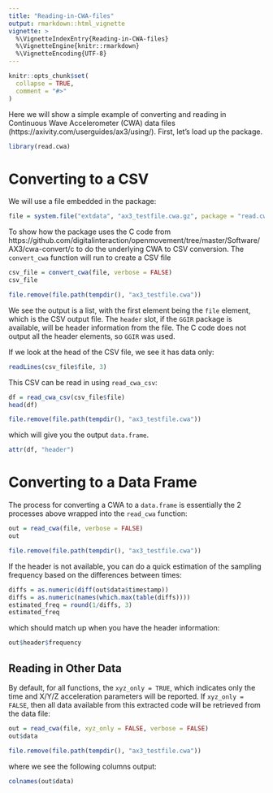 ```yaml
---
title: "Reading-in-CWA-files"
output: rmarkdown::html_vignette
vignette: >
  %\VignetteIndexEntry{Reading-in-CWA-files}
  %\VignetteEngine{knitr::rmarkdown}
  %\VignetteEncoding{UTF-8}
---
```


```r
knitr::opts_chunk$set(
  collapse = TRUE,
  comment = "#>"
)
```

Here we will show a simple example of converting and reading in Continuous Wave Accelerometer (CWA) data files (https://axivity.com/userguides/ax3/using/).  First, let's load up the package.
```r
library(read.cwa)
```

# Converting to a CSV
We will use a file embedded in the package:
```r
file = system.file("extdata", "ax3_testfile.cwa.gz", package = "read.cwa")
```

To show how the package uses the C code from https://github.com/digitalinteraction/openmovement/tree/master/Software/AX3/cwa-convert/c to do the underlying CWA to CSV conversion.  The `convert_cwa` function will run to create a CSV file
```r
csv_file = convert_cwa(file, verbose = FALSE)
csv_file
```

```r
file.remove(file.path(tempdir(), "ax3_testfile.cwa"))
```

We see the output is a list, with the first element being the `file` element, which is the CSV output file.  The `header` slot, if the `GGIR` package is available, will be header information from the file.  The C code does not output all the header elements, so `GGIR` was used.

If we look at the head of the CSV file, we see it has data only:
```r
readLines(csv_file$file, 3)
```

This CSV can be read in using `read_cwa_csv`:

```r
df = read_cwa_csv(csv_file$file)
head(df)
```

```r
file.remove(file.path(tempdir(), "ax3_testfile.cwa"))
```
which will give you the output `data.frame`.

```r
attr(df, "header")
```

# Converting to a Data Frame
The process for converting a CWA to a `data.frame` is essentially the 2 processes above wrapped into the `read_cwa` function:

```r
out = read_cwa(file, verbose = FALSE)
out
```

```r
file.remove(file.path(tempdir(), "ax3_testfile.cwa"))
```

If the header is not available, you can do a quick estimation of the sampling frequency based on the differences between times:

```r
diffs = as.numeric(diff(out$data$timestamp))
diffs = as.numeric(names(which.max(table(diffs))))
estimated_freq = round(1/diffs, 3)
estimated_freq
```

which should match up when you have the header information:

```r
out$header$frequency
```

## Reading in Other Data
By default, for all functions, the `xyz_only = TRUE`, which indicates only the time and X/Y/Z acceleration parameters will be reported.  If `xyz_only = FALSE`, then all data available from this extracted code will be retrieved from the data file:

```r
out = read_cwa(file, xyz_only = FALSE, verbose = FALSE)
out$data
```

```r
file.remove(file.path(tempdir(), "ax3_testfile.cwa"))
```

where we see the following columns output:
```r
colnames(out$data)
```

